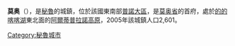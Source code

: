 '''莫奥'''（{{lang-es|Moho}}），是[[秘魯|秘魯]]的城鎮，位於該國東南部[[普諾大區|普諾大區]]，是[[莫奥省|莫奥省]]的首府，處於[[的的喀喀湖|的的喀喀湖]]東北面的[[阿爾蒂普拉諾高原|阿爾蒂普拉諾高原]]，2005年該城鎮人口2,601。

{{Coord|15|21|38.75|S|69|29|59.44|W|region:PE_type:city|display=title}}

{{Peru-geo-stub}}
[[Category:秘魯城市|Category:秘魯城市]]
